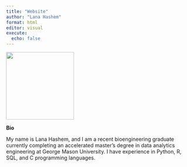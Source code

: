```yaml
---
title: "Website"
author: "Lana Hashem"
format: html
editor: visual
execute: 
  echo: false
---
```


![](images/indiv_pic_oscar.jpg){fig-align="left" width="185"}

**Bio**

My name is Lana Hashem, and I am a recent bioengineering graduate currently completing an accelerated master's degree in data analytics engineering at George Mason University. I have experience in Python, R, SQL, and C programming languages.
